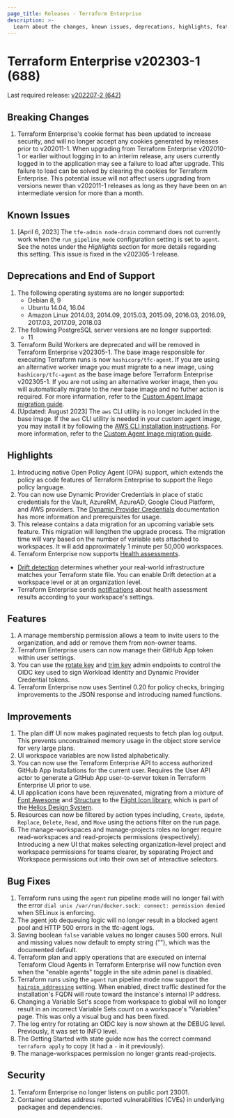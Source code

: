 ```yaml
---
page_title: Releases - Terraform Enterprise
description: >-
  Learn about the changes, known issues, deprecations, highlights, features, improvements, bug fixes, and security fixes for the v202303-1 (688) release.
---
```


# Terraform Enterprise v202303-1 (688)

Last required release: [v202207-2 (642)](/terraform/enterprise/releases/2022/v202207-2)

## Breaking Changes

1. Terraform Enterprise's cookie format has been updated to increase security, and will no longer accept any cookies generated by releases prior to v202011-1. When upgrading from Terraform Enterprise v202010-1 or earlier without logging in to an interim release, any users currently logged in to the application may see a failure to load after upgrade. This failure to load can be solved by clearing the cookies for Terraform Enterprise. This potential issue will not affect users upgrading from versions newer than v202011-1 releases as long as they have been on an intermediate version for more than a month.

## Known Issues

1. [April 6, 2023] The `tfe-admin node-drain` command does not currently work when the `run_pipeline_mode` configuration setting is set to `agent`. See the notes under the _Highlights_ section for more details regarding this setting. This issue is fixed in the v202305-1 release.

## Deprecations and End of Support

1. The following operating systems are no longer supported:
   - Debian 8, 9
   - Ubuntu 14.04, 16.04
   - Amazon Linux 2014.03, 2014.09, 2015.03, 2015.09, 2016.03, 2016.09, 2017.03, 2017.09, 2018.03
2. The following PostgreSQL server versions are no longer supported:
   - 11
3. Terraform Build Workers are deprecated and will be removed in Terraform Enterprise v202305-1. The base image responsible for executing Terraform runs is now `hashicorp/tfc-agent`. If you are using an alternative worker image you must migrate to a new image, using `hashicorp/tfc-agent` as the base image before Terraform Enterprise v202305-1. If you are not using an alternative worker image, then you will automatically migrate to the new base image and no futher action is required. For more information, refer to the [Custom Agent Image migration guide](/terraform/enterprise/replicated/administration/infrastructure/worker-to-agent-migration).
4. [Updated: August 2023] The `aws` CLI utility is no longer included in the base image. If the `aws` CLI utility is needed in your custom agent image, you may install it by following the [AWS CLI installation instructions](https://docs.aws.amazon.com/cli/latest/userguide/getting-started-install.html). For more information, refer to the [Custom Agent Image migration guide](/terraform/enterprise/replicated/administration/infrastructure/worker-to-agent-migration).

## Highlights

1. Introducing native Open Policy Agent (OPA) support, which extends the policy as code features of Terraform Enterprise to support the Rego policy language.
1. You can now use Dynamic Provider Credentials in place of static credentials for the Vault, AzureRM, AzureAD, Google Cloud Platform, and AWS providers. The [Dynamic Provider Credentials](/terraform/enterprise/workspaces/dynamic-provider-credentials) documentation has more information and prerequisites for usage.
1. This release contains a data migration for an upcoming variable sets feature. This migration will lengthen the upgrade process. The migration time will vary based on the number of variable sets attached to workspaces. It will add approximately 1 minute per 50,000 workspaces.
1. Terraform Enterprise now supports [Health assessments](/terraform/enterprise/workspaces/health).

- [Drift detection](/terraform/enterprise/workspaces/health#drift-detection) determines whether your real-world infrastructure matches your Terraform state file. You can enable Drift detection at a workspace level or at an organization level.
- Terraform Enterprise sends [notifications](/terraform/enterprise/workspaces/settings/notifications) about health assessment results according to your workspace's settings.

## Features

1. A manage membership permission allows a team to invite users to the organization, and add or remove them from non-owner teams.
1. Terraform Enterprise users can now manage their GitHub App token within user settings.
1. You can use the [rotate key](/terraform/enterprise/api-docs/admin/settings#rotate-oidc-signing-key) and [trim key](/terraform/enterprise/api-docs/admin/settings#trim-oidc-signing-key) admin endpoints to control the OIDC key used to sign Workload Identity and Dynamic Provider Credential tokens.
1. Terraform Enterprise now uses Sentinel 0.20 for policy checks, bringing improvements to the JSON response and introducing named functions.

## Improvements

1. The plan diff UI now makes paginated requests to fetch plan log output. This prevents unconstrained memory usage in the object store service for very large plans.
1. UI workspace variables are now listed alphabetically.
1. You can now use the Terraform Enterprise API to access authorized GitHub App Installations for the current user. Requires the User API actor to generate a GitHub App user-to-server token in Terraform Enterprise UI prior to use.
1. UI application icons have been rejuvenated, migrating from a mixture of [Font Awesome](https://fontawesome.com) and [Structure](https://github.com/hashicorp/structure-icons) to the [Flight Icon library](https://helios.hashicorp.design/icons/library), which is part of the [Helios Design System](https://helios.hashicorp.design).
1. Resources can now be filtered by action types including, `Create`, `Update`, `Replace`, `Delete`, `Read`, and `Move` using the actions filter on the run page.
1. The manage-workspaces and manage-projects roles no longer require read-workspaces and read-projects permissions (respectively). Introducing a new UI that makes selecting organization-level project and workspace permissions for teams clearer, by separating Project and Workspace permissions out into their own set of interactive selectors.

## Bug Fixes

1. Terraform runs using the `agent` run pipeline mode will no longer fail with the error `dial unix /var/run/docker.sock: connect: permission denied` when SELinux is enforcing.
1. The agent job dequeuing logic will no longer result in a blocked agent pool and HTTP 500 errors in the tfc-agent logs.
1. Saving boolean `false` variable values no longer causes 500 errors. Null and missing values now default to empty string (""), which was the documented default.
1. Terraform plan and apply operations that are executed on internal Terraform Cloud Agents in Terraform Enterprise will now function even when the "enable agents" toggle in the site admin panel is disabled.
1. Terraform runs using the `agent` run pipeline mode now support the [`hairpin_addressing`](/terraform/enterprise/replicated/install/automated/automating-the-installer#hairpin_addressing) setting. When enabled, direct traffic destined for the installation's FQDN will route toward the instance's internal IP address.
1. Changing a Variable Set's scope from workspace to global will no longer result in an incorrect Variable Sets count on a workspace's "Variables" page. This was only a visual bug and has been fixed.
1. The log entry for rotating an OIDC key is now shown at the DEBUG level. Previously, it was set to INFO level.
1. The Getting Started with state guide now has the correct command `terraform apply` to copy (it had a `-` in it previously).
1. The manage-workspaces permission no longer grants read-projects.

## Security

1. Terraform Enterprise no longer listens on public port 23001.
1. Container updates address reported vulnerabilities (CVEs) in underlying packages and dependencies.
